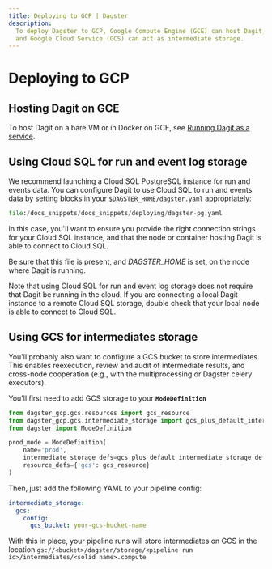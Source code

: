 ```yaml
---
title: Deploying to GCP | Dagster
description:
  To deploy Dagster to GCP, Google Compute Engine (GCE) can host Dagit, Google Cloud SQL can store runs and events,
  and Google Cloud Service (GCS) can act as intermediate storage.
---
```


# Deploying to GCP

## Hosting Dagit on GCE

To host Dagit on a bare VM or in Docker on GCE, see [Running Dagit as a service](/deploying/local).

## Using Cloud SQL for run and event log storage

We recommend launching a Cloud SQL PostgreSQL instance for run and
events data. You can configure Dagit to use Cloud SQL to run and events
data by setting blocks in your `$DAGSTER_HOME/dagster.yaml`
appropriately:

```python literalinclude caption=dagster-pg.yaml
file:/docs_snippets/docs_snippets/deploying/dagster-pg.yaml
```

In this case, you'll want to ensure you provide the right connection
strings for your Cloud SQL instance, and that the node or container
hosting Dagit is able to connect to Cloud SQL.

Be sure that this file is present, and _DAGSTER_HOME_ is
set, on the node where Dagit is running.

Note that using Cloud SQL for run and event log storage does not require
that Dagit be running in the cloud. If you are connecting a local Dagit
instance to a remote Cloud SQL storage, double check that your local
node is able to connect to Cloud SQL.

## Using GCS for intermediates storage

You'll probably also want to configure a GCS bucket to store
intermediates. This enables reexecution, review and audit of
intermediate results, and cross-node cooperation (e.g., with the
multiprocessing or Dagster celery executors).

You'll first need to add GCS storage to your **`ModeDefinition`**

```python
from dagster_gcp.gcs.resources import gcs_resource
from dagster_gcp.gcs.intermediate_storage import gcs_plus_default_intermediate_storage_defs
from dagster import ModeDefinition

prod_mode = ModeDefinition(
    name='prod',
    intermediate_storage_defs=gcs_plus_default_intermediate_storage_defs,
    resource_defs={'gcs': gcs_resource}
)
```

Then, just add the following YAML to your pipeline config:

```yaml
intermediate_storage:
  gcs:
    config:
      gcs_bucket: your-gcs-bucket-name
```

With this in place, your pipeline runs will store intermediates on GCS
in the location
`gs://<bucket>/dagster/storage/<pipeline run id>/intermediates/<solid name>.compute`
